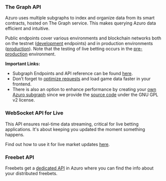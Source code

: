 ### The Graph API

Azuro uses multiple subgraphs to index and organize data from its smart contracts, hosted on The Graph service. This makes querying Azuro data efficient and intuitive. 

Public endpoints cover various environments and blockchain networks both on the testnet ([development](https://gem.azuro.org/subgraph/overview#development-30) endpoints) and in production environments ([production](https://gem.azuro.org/subgraph/overview#production-30)). Note that the testing of live betting occurs in the [pre-production](https://gem.azuro.org/subgraph/overview#pre-production-30) environment.

**Important Links:**

- Subgraph Endpoints and API reference can be found [here](https://gem.azuro.org/subgraph/overview).
- Don’t forget to [optimize requests](https://gem.azuro.org/subgraph/request-optimizations) and load game data faster in your frontend.
- There is also an option to enhance performance by creating your [own Azuro subgraph](https://gem.azuro.org/hub/apps/guides/deploying-azuro-subgraph) since we provide the [source code](https://github.com/Azuro-protocol/azuro-subgraphs) under the GNU GPL v2 license.

### WebSocket API for Live

This API ensures real-time data streaming, critical for live betting applications. It's about keeping you updated the moment something happens. 

Find out how to use it for live market updates [here](https://gem.azuro.org/hub/apps/guides/advanced/live/data-retrieval#get-realtime-markets-updates).

### Freebet API

Freebets get a [dedicated API](https://gem.azuro.org/hub/apps/guides/freebets/use-freebets) in Azuro where you can find the info about your distributed freebets.